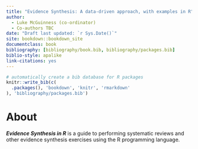 ```yaml
--- 
title: "Evidence Synthesis: A data-driven approach, with examples in R"
author: 
  - Luke McGuinness (co-ordinator)
  - Co-authors TBC
date: "Draft last updated: `r Sys.Date()`"
site: bookdown::bookdown_site
documentclass: book
bibliography: [bibliography/book.bib, bibliography/packages.bib]
biblio-style: apalike
link-citations: yes
---
```


```r
# automatically create a bib database for R packages
knitr::write_bib(c(
  .packages(), 'bookdown', 'knitr', 'rmarkdown'
), 'bibliography/packages.bib')
```

# About {-}

__*Evidence Synthesis in R*__ is a guide to performing systematic reviews and other evidence synthesis exercises using the R programming language.
